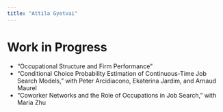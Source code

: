 ```yaml
---
title: "Attila Gyetvai"
---
```


# Work in Progress

<ul class="itemize">
  <li class="itemize">"Occupational Structure and Firm Performance"</li>

  <li class="itemize">"Conditional Choice Probability Estimation of Continuous-Time Job Search Models," with Peter Arcidiacono, Ekaterina Jardim, and Arnaud Maurel</li>
  
  <li class="itemize">"Coworker Networks and the Role of Occupations in Job Search," with Maria Zhu</li>
</ul>